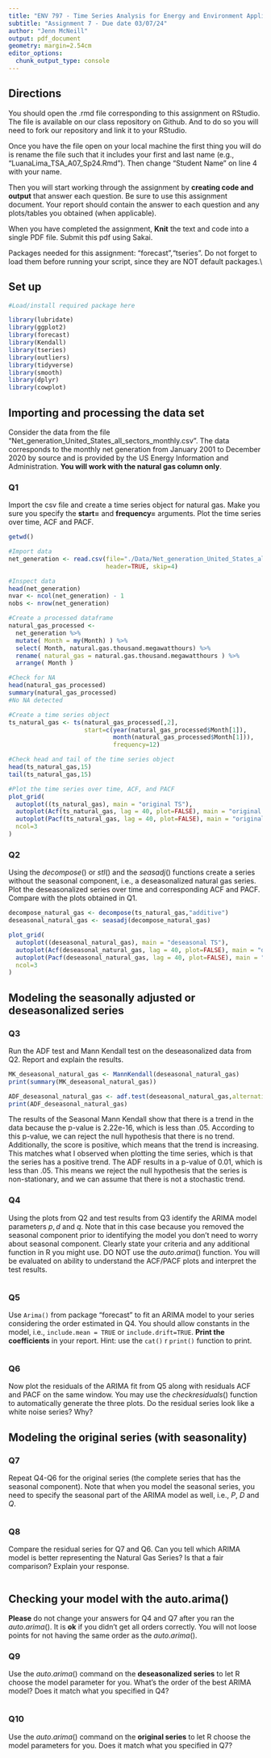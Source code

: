 ```yaml
---
title: "ENV 797 - Time Series Analysis for Energy and Environment Applications | Spring 2024"
subtitle: "Assignment 7 - Due date 03/07/24"
author: "Jenn McNeill"
output: pdf_document
geometry: margin=2.54cm
editor_options: 
  chunk_output_type: console
---
```


## Directions

You should open the .rmd file corresponding to this assignment on RStudio. The file is available on our class repository on Github. And to do so you will need to fork our repository and link it to your RStudio.  

Once you have the file open on your local machine the first thing you will do is rename the file such that it includes your first and last name (e.g., "LuanaLima_TSA_A07_Sp24.Rmd"). Then change "Student Name" on line 4 with your name. 

Then you will start working through the assignment by  **creating code and output** that answer each question. Be sure to use this assignment document. Your report should contain the answer to each question and any plots/tables you obtained (when applicable).

When you have completed the assignment, **Knit** the text and code into a single PDF file. Submit this pdf using Sakai. 

Packages needed for this assignment: "forecast","tseries". Do not forget to load them before running your script, since they are NOT default packages.\\

## Set up

```r
#Load/install required package here

library(lubridate)
library(ggplot2)
library(forecast)  
library(Kendall)
library(tseries)
library(outliers)
library(tidyverse)
library(smooth)
library(dplyr)
library(cowplot)

```

## Importing and processing the data set

Consider the data from the file "Net_generation_United_States_all_sectors_monthly.csv". The data corresponds to the monthly net generation from January 2001 to December 2020 by source and is provided by the US Energy Information and Administration. **You will work with the natural gas column only**.


### Q1

Import the csv file and create a time series object for natural gas. Make you sure you specify the **start=** and **frequency=** arguments. Plot the time series over time, ACF and PACF.

```r

getwd()

#Import data
net_generation <- read.csv(file="./Data/Net_generation_United_States_all_sectors_monthly.csv",
                           header=TRUE, skip=4)

#Inspect data
head(net_generation)
nvar <- ncol(net_generation) - 1
nobs <- nrow(net_generation)

#Create a processed dataframe
natural_gas_processed <-
  net_generation %>%
  mutate( Month = my(Month) ) %>% 
  select( Month, natural.gas.thousand.megawatthours) %>%
  rename( natural_gas = natural.gas.thousand.megawatthours ) %>% 
  arrange( Month )

#Check for NA
head(natural_gas_processed)
summary(natural_gas_processed)
#No NA detected

#Create a time series object
ts_natural_gas <- ts(natural_gas_processed[,2],
                     start=c(year(natural_gas_processed$Month[1]),
                             month(natural_gas_processed$Month[1])),
                             frequency=12) 

#Check head and tail of the time series object
head(ts_natural_gas,15)
tail(ts_natural_gas,15)

#Plot the time series over time, ACF, and PACF
plot_grid(
  autoplot((ts_natural_gas), main = "original TS"),
  autoplot(Acf(ts_natural_gas, lag = 40, plot=FALSE), main = "original ACF"),
  autoplot(Pacf(ts_natural_gas, lag = 40, plot=FALSE), main = "original PACF"),
  ncol=3
)

```

### Q2

Using the $decompose()$ or $stl()$ and the $seasadj()$ functions create a series without the seasonal component, i.e., a deseasonalized natural gas series. Plot the deseasonalized series over time and corresponding ACF and PACF. Compare with the plots obtained in Q1.

```r

decompose_natural_gas <- decompose(ts_natural_gas,"additive")
deseasonal_natural_gas <- seasadj(decompose_natural_gas) 

plot_grid(
  autoplot((deseasonal_natural_gas), main = "deseasonal TS"),
  autoplot(Acf(deseasonal_natural_gas, lag = 40, plot=FALSE), main = "deseasonal ACF"),
  autoplot(Pacf(deseasonal_natural_gas, lag = 40, plot=FALSE), main = "deseasonal PACF"),
  ncol=3
)

```

## Modeling the seasonally adjusted or deseasonalized series

### Q3

Run the ADF test and Mann Kendall test on the deseasonalized data from Q2. Report and explain the results.

```r

MK_deseasonal_natural_gas <- MannKendall(deseasonal_natural_gas)
print(summary(MK_deseasonal_natural_gas))

ADF_deseasonal_natural_gas <- adf.test(deseasonal_natural_gas,alternative="stationary")
print(ADF_deseasonal_natural_gas)

```

The results of the Seasonal Mann Kendall show that there is a trend in the data because the p-value is 2.22e-16, which is less than .05. According to this p-value, we can reject the null hypothesis that there is no trend. Additionally, the score is positive, which means that the trend is increasing. This matches what I observed when plotting the time series, which is that the series has a positive trend. The ADF results in a p-value of 0.01, which is less than .05. This means we reject the null hypothesis that the series is non-stationary, and we can assume that there is not a stochastic trend. 

### Q4

Using the plots from Q2 and test results from Q3 identify the ARIMA model parameters $p,d$ and $q$. Note that in this case because you removed the seasonal component prior to identifying the model you don't need to worry about seasonal component. Clearly state your criteria and any additional function in R you might use. DO NOT use the $auto.arima()$ function. You will be evaluated on ability to understand the ACF/PACF plots and interpret the test results.

```r



```

### Q5

Use `Arima()` from package "forecast" to fit an ARIMA model to your series considering the order estimated in Q4. You should allow constants in the model, i.e., `include.mean = TRUE` or `include.drift=TRUE`. **Print the coefficients** in your report. Hint: use the `cat()` r `print()` function to print.

```r



```

### Q6

Now plot the residuals of the ARIMA fit from Q5 along with residuals ACF and PACF on the same window. You may use the $checkresiduals()$ function to automatically generate the three plots. Do the residual series look like a white noise series? Why?

## Modeling the original series (with seasonality)

### Q7

Repeat Q4-Q6 for the original series (the complete series that has the seasonal component). Note that when you model the seasonal series, you need to specify the seasonal part of the ARIMA model as well, i.e., $P$, $D$ and $Q$.

```r

```


### Q8

Compare the residual series for Q7 and Q6. Can you tell which ARIMA model is better representing the Natural Gas Series? Is that a fair comparison? Explain your response.

```r

```


## Checking your model with the auto.arima()

**Please** do not change your answers for Q4 and Q7 after you ran the $auto.arima()$. It is **ok** if you didn't get all orders correctly. You will not loose points for not having the same order as the $auto.arima()$.

### Q9

Use the $auto.arima()$ command on the **deseasonalized series** to let R choose the model parameter for you. What's the order of the best ARIMA model? Does it match what you specified in Q4?

```r

```


### Q10

Use the $auto.arima()$ command on the **original series** to let R choose the model parameters for you. Does it match what you specified in Q7?

```r

```

